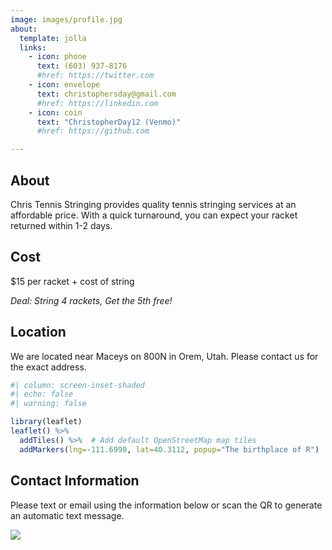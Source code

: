 ```yaml
---
image: images/profile.jpg
about:
  template: jolla
  links:
    - icon: phone
      text: (603) 937-8176
      #href: https://twitter.com
    - icon: envelope
      text: christophersday@gmail.com
      #href: https://linkedin.com
    - icon: coin 
      text: "ChristopherDay12 (Venmo)"
      #href: https://github.com

---
```


## About

Chris Tennis Stringing provides quality tennis stringing services at an affordable price. With a quick turnaround, you can expect your racket returned within 1-2 days.

## Cost

$15 per racket + cost of string

*Deal: String 4 rackets, Get the 5th free!*


## Location

We are located near Maceys on 800N in Orem, Utah. Please contact us for the exact address.

```r
#| column: screen-inset-shaded
#| echo: false
#| warning: false

library(leaflet)
leaflet() %>%
  addTiles() %>%  # Add default OpenStreetMap map tiles
  addMarkers(lng=-111.6990, lat=40.3112, popup="The birthplace of R")
```

## Contact Information

Please text or email using the information below or scan the QR to generate an automatic text message.

![](images/qrcode.png)


